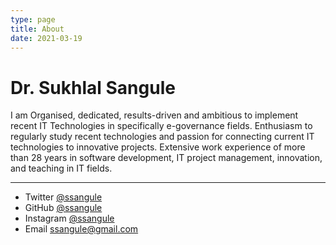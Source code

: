 ```yaml
---
type: page
title: About
date: 2021-03-19
---
```


# Dr. Sukhlal Sangule

I am Organised, dedicated, results-driven and ambitious to implement recent IT Technologies in specifically e-governance fields. Enthusiasm to regularly study recent technologies and passion for connecting current IT technologies to innovative projects. Extensive work experience of more than 28 years in software development, IT project management, innovation, and teaching in IT fields.

---

- Twitter [@ssangule](https://twitter.com/ssangule)
- GitHub [@ssangule](https://github.com/ssangule)
- Instagram [@ssangule](https://instagram.com/ssangule)
- Email ssangule@gmail.com
